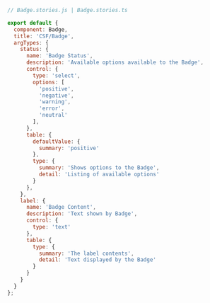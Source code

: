 ```js
// Badge.stories.js | Badge.stories.ts

export default {
  component: Badge,
  title: 'CSF/Badge',
  argTypes: {
    status: {
      name: 'Badge Status',
      description: 'Available options available to the Badge',
      control: {
        type: 'select',
        options: [
          'positive',
          'negative',
          'warning',
          'error',
          'neutral'
        ],
      },
      table: {
        defaultValue: {
          summary: 'positive'
        },
        type: {
          summary: 'Shows options to the Badge',
          detail: 'Listing of available options'
        }
      },
    },
    label: {
      name: 'Badge Content',
      description: 'Text shown by Badge',
      control: {
        type: 'text'
      },
      table: {
        type: {
          summary: 'The label contents',
          detail: 'Text displayed by the Badge'
        }
      }
    }
  }
};

```